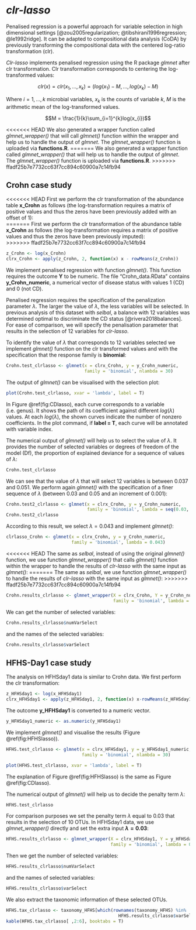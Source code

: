 # *clr-lasso* {#clr}

Penalised regression is a powerful approach for variable selection in high dimensional settings [@zou2005regularization; @tibshirani1996regression; @le1992ridge]. It can be adapted to compositional data analysis (CoDA) by previously transforming the compositional data with the centered log-ratio transformation (clr). 

*Clr-lasso* implements penalised regression using the R package *glmnet* after clr transformation. Clr transformation corresponds to centering the log-transformed values: 

$$clr(x) = clr(x_{1},...,x_{k}) = (log(x_{1})-M,...,log(x_{k})-M)$$

Where $i=1,...,k$ microbial variables, $x_{k}$ is the counts of variable $k$, $M$ is the arithmetic mean of the log-transformed values.

$$M = \frac{1}{k}\sum_{i=1}^{k}log(x_{i})$$

<<<<<<< HEAD
We also generated a wrapper function called *glmnet_wrapper()* that will call *glmnet()* function within the wrapper and help us to handle the output of *glmnet*. The *glmnet_wrapper()* function is uploaded via **functions.R**.
=======
We also generated a wrapper function called *glmnet_wrapper()* that will help us to handle the output of *glmnet*. The *glmnet_wrapper()* function is uploaded via **functions.R**.
>>>>>>> ffadf25b7e7732cc63f7cc894c60900a7c14fb94


## Crohn case study

<<<<<<< HEAD
First we perform the clr transformation of the abundance table **x_Crohn** as follows (the log-transformation requires a matrix of positive values and thus the zeros have been previously added with an offset of 1):  
=======
First we perform the clr transformation of the abundance table **x_Crohn** as follows (the log-transformation requires a matrix of positive values and thus the zeros have been previously imputed):  
>>>>>>> ffadf25b7e7732cc63f7cc894c60900a7c14fb94


```r
z_Crohn <- log(x_Crohn)
clrx_Crohn <- apply(z_Crohn, 2, function(x) x - rowMeans(z_Crohn))
```

We implement penalised regression with function *glmnet()*. This function requires the outcome **Y** to be numeric. The file "Crohn_data.RData" contains **y_Crohn_numeric**, a numerical vector of disease status with values 1 (CD) and 0 (not CD). 

Penalised regression requires the specification of the penalization parameter $\lambda$. The larger the value of $\lambda$, the less variables will be selected. In previous analysis of this dataset with *selbal*, a balance with 12 variables was determined optimal to discriminate the CD status [@rivera2018balances]. For ease of comparison, we will specify the penalisation parameter that results in the selection of 12 variables for *clr-lasso*. 

To identify the value of $\lambda$ that corresponds to 12 variables selected we implement *glmnet()* function on the clr transformed values and with the specification that the response family is **binomial**:


```r
Crohn.test_clrlasso <- glmnet(x = clrx_Crohn, y = y_Crohn_numeric, 
                              family = 'binomial', nlambda = 30)
```

The output of *glmnet()* can be visualised with the selection plot:

```r
plot(Crohn.test_clrlasso, xvar = 'lambda', label = T)
```

In Figure \@ref(fig:CDlasso), each curve corresponds to a variable (i.e. genus). It shows the path of its coefficient against different $log(\lambda)$ values. At each $log(\lambda)$, the shown curves indicate the number of nonzero coefficients. In the plot command, if **label = T**, each curve will be annotated with variable index. 

The numerical output of *glmnet()* will help us to select the value of $\lambda$. It provides the number of selected variables or degrees of freedom of the model (Df), the proportion of explained deviance for a sequence of values of $\lambda$:

```r
Crohn.test_clrlasso
```

We can see that the value of $\lambda$ that will select 12 variables is between 0.037 and 0.051. We perform again *glmnet()* with the specification of a finer sequence of $\lambda$ (between 0.03 and 0.05 and an increment of 0.001): 

```r
Crohn.test2_clrlasso <- glmnet(x = clrx_Crohn, y = y_Crohn_numeric, 
                               family = 'binomial', lambda = seq(0.03, 0.05, 0.001))
Crohn.test2_clrlasso
```

According to this result, we select $\lambda = 0.043$ and implement *glmnet()*:

```r
clrlasso_Crohn <- glmnet(x = clrx_Crohn, y = y_Crohn_numeric, 
                         family = 'binomial', lambda = 0.043)
```

<<<<<<< HEAD
The same as *selbal*, instead of using the original *glmnet()* function, we use function *glmnet_wrapper()* that calls *glmnet()* function within the wrapper to handle the results of *clr-lasso* with the same input as *glmnet()*:
=======
The same as *selbal*, we use function *glmnet_wrapper()* to handle the results of *clr-lasso* with the same input as *glmnet()*:
>>>>>>> ffadf25b7e7732cc63f7cc894c60900a7c14fb94


```r
Crohn.results_clrlasso <- glmnet_wrapper(X = clrx_Crohn, Y = y_Crohn_numeric, 
                                         family = 'binomial', lambda = 0.043)
```

We can get the number of selected variables:

```r
Crohn.results_clrlasso$numVarSelect
```

and the names of the selected variables:

```r
Crohn.results_clrlasso$varSelect
```


## HFHS-Day1 case study

The analysis on HFHSday1 data is similar to Crohn data. We first perform the clr transformation:

```r
z_HFHSday1 <- log(x_HFHSday1)
clrx_HFHSday1 <- apply(z_HFHSday1, 2, function(x) x-rowMeans(z_HFHSday1))
```

The outcome **y_HFHSday1** is converted to a numeric vector.

```r
y_HFHSday1_numeric <- as.numeric(y_HFHSday1)
```

We implement *glmnet()* and visualise the results (Figure \@ref(fig:HFHSlasso)). 

```r
HFHS.test_clrlasso <- glmnet(x = clrx_HFHSday1, y = y_HFHSday1_numeric, 
                             family = 'binomial', nlambda = 30)
```

```r
plot(HFHS.test_clrlasso, xvar = 'lambda', label = T)
```

The explanation of Figure \@ref(fig:HFHSlasso) is the same as Figure \@ref(fig:CDlasso).

The numerical output of *glmnet()* will help us to decide the penalty term $\lambda$:

```r
HFHS.test_clrlasso
```

For comparison purposes we set the penalty term $\lambda$ equal to 0.03 that results in the selection of 10 OTUs. In HFHSday1 data, we use *glmnet_wrapper()* directly and set the extra input **$\lambda = 0.03$**:

```r
HFHS.results_clrlasso <- glmnet_wrapper(X = clrx_HFHSday1, Y = y_HFHSday1_numeric, 
                                        family = 'binomial', lambda = 0.03) 
```

Then we get the number of selected variables:

```r
HFHS.results_clrlasso$numVarSelect

```

and the names of selected variables:

```r
HFHS.results_clrlasso$varSelect
```

We also extract the taxonomic information of these selected OTUs.

```r
HFHS.tax_clrlasso <- taxonomy_HFHS[which(rownames(taxonomy_HFHS) %in% 
                                           HFHS.results_clrlasso$varSelect), ]
kable(HFHS.tax_clrlasso[ ,2:6], booktabs = T)
```
